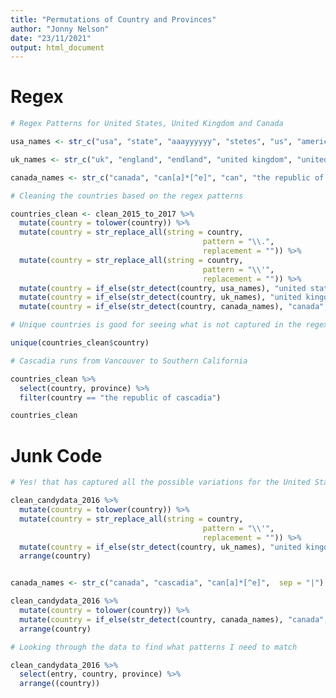 ```yaml
---
title: "Permutations of Country and Provinces"
author: "Jonny Nelson"
date: "23/11/2021"
output: html_document
---
```


# Regex

```r

# Regex Patterns for United States, United Kingdom and Canada

usa_names <- str_c("usa", "state", "aaayyyyyy", "stetes", "us", "america", "murica", "\\d{3}", "trumpistan", "united sates", "merica", "new york", "murrika", "alaska", "new jersey", "ahemamerca", "california", "pittsburgh", "^[u s ](.*)", "^[united st](.*)", "fear and loathing", sep = "|")

uk_names <- str_c("uk", "england", "endland", "united kingdom", "united kindom", "gods country", "scotland", sep = "|")

canada_names <- str_c("canada", "can[a]*[^e]", "can", "the republic of cascadia",  sep = "|")

# Cleaning the countries based on the regex patterns

countries_clean <- clean_2015_to_2017 %>%
  mutate(country = tolower(country)) %>%
  mutate(country = str_replace_all(string = country,
                                           pattern = "\\.",
                                           replacement = "")) %>%
  mutate(country = str_replace_all(string = country,
                                           pattern = "\\'",
                                           replacement = "")) %>%
  mutate(country = if_else(str_detect(country, usa_names), "united states", country)) %>%
  mutate(country = if_else(str_detect(country, uk_names), "united kingdom", country)) %>%
  mutate(country = if_else(str_detect(country, canada_names), "canada", country)) 

# Unique countries is good for seeing what is not captured in the regex patterns. Might be helpful if I could know if some patterns are capturing the same country (especially between US and UK)

unique(countries_clean$country)

# Cascadia runs from Vancouver to Southern California

countries_clean %>%
  select(country, province) %>%
  filter(country == "the republic of cascadia")

countries_clean

```

# Junk Code

```r
# Yes! that has captured all the possible variations for the United States of America

clean_candydata_2016 %>%
  mutate(country = tolower(country)) %>%
  mutate(country = str_replace_all(string = country,
                                           pattern = "\\'",
                                           replacement = "")) %>%
  mutate(country = if_else(str_detect(country, uk_names), "united kingdom", country)) %>%
  arrange(country)


canada_names <- str_c("canada", "cascadia", "can[a]*[^e]",  sep = "|")

clean_candydata_2016 %>%
  mutate(country = tolower(country)) %>%
  mutate(country = if_else(str_detect(country, canada_names), "canada", country)) %>%
  arrange(country)

# Looking through the data to find what patterns I need to match

clean_candydata_2016 %>%
  select(entry, country, province) %>%
  arrange((country))


```


